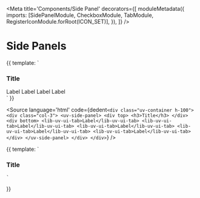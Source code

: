 
<Meta
    title='Components/Side Panel'
    decorators={[
        moduleMetadata({
            imports: [SidePanelModule, CheckboxModule, TabModule, RegisterIconModule.forRoot(ICON_SET)],
        }),
    ]}
/>

# Side Panels

<Canvas>
    <Story height="600px" name="Side Panel Basic">
  {{
    template: 
    `
    <div uvUiLibRegisterIcon>
    <div class="uv-container h-100">
    <div class="col-3">
    <uv-side-panel>
        <div top>
            <h3>Title</h3>
            </div>
            <div bottom>
                <lib-uv-ui-tab icon="parts">Label</lib-uv-ui-tab>
                <lib-uv-ui-tab icon="document">Label</lib-uv-ui-tab>
                <lib-uv-ui-tab icon="apps-sbs">Label</lib-uv-ui-tab>
                <lib-uv-ui-tab icon="clock">Label</lib-uv-ui-tab>
                </div>
    </uv-side-panel>
    </div>
    </div>
        <div uvUiLibRegisterIcon>
    `
  }}
</Story>
</Canvas>

<Source
  language='html'
  code={dedent`
         <div class="uv-container h-100">
    <div class="col-3">
    <uv-side-panel>
        <div top>
            <h3>Title</h3>
            </div>
            <div bottom>
                <lib-uv-ui-tab>Label</lib-uv-ui-tab>
                <lib-uv-ui-tab>Label</lib-uv-ui-tab>
                <lib-uv-ui-tab>Label</lib-uv-ui-tab>
                <lib-uv-ui-tab>Label</lib-uv-ui-tab>
                <lib-uv-ui-tab>Label</lib-uv-ui-tab>
                </div>
    </uv-side-panel>
    </div>
    </div>
  `}
/>

<Canvas>
    <Story height="600px" name="Side Panel with Scroll">
  {{
    template: 
    `
    <div class="uv-container h-100">
    <div class="col-3">
    <uv-side-panel mode="scroll">
        <div top>
            <h3>Title</h3>
            </div>
            <div bottom>
                <div class="flex flex-column gap-sm">
                <lib-uv-ui-checkbox label="Checkbox"></lib-uv-ui-checkbox>
                <lib-uv-ui-checkbox label="Checkbox"></lib-uv-ui-checkbox>
                <lib-uv-ui-checkbox label="Checkbox"></lib-uv-ui-checkbox>
                <lib-uv-ui-checkbox label="Checkbox"></lib-uv-ui-checkbox>
                <lib-uv-ui-checkbox label="Checkbox"></lib-uv-ui-checkbox>
                  <lib-uv-ui-checkbox label="Checkbox"></lib-uv-ui-checkbox>
                <lib-uv-ui-checkbox label="Checkbox"></lib-uv-ui-checkbox>
                <lib-uv-ui-checkbox label="Checkbox"></lib-uv-ui-checkbox>
                <lib-uv-ui-checkbox label="Checkbox"></lib-uv-ui-checkbox>
                <lib-uv-ui-checkbox label="Checkbox"></lib-uv-ui-checkbox>
                  <lib-uv-ui-checkbox label="Checkbox"></lib-uv-ui-checkbox>
                <lib-uv-ui-checkbox label="Checkbox"></lib-uv-ui-checkbox>
                <lib-uv-ui-checkbox label="Checkbox"></lib-uv-ui-checkbox>
                <lib-uv-ui-checkbox label="Checkbox"></lib-uv-ui-checkbox>
                <lib-uv-ui-checkbox label="Checkbox"></lib-uv-ui-checkbox>
                </div>
                </div>
    </uv-side-panel>
    </div>
    </div>
        
    `
  }}
</Story>
</Canvas>


